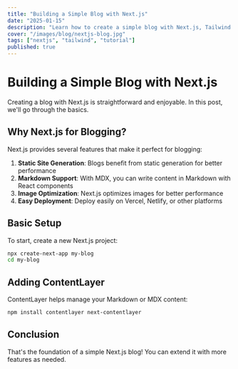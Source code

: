 ```yaml
---
title: "Building a Simple Blog with Next.js"
date: "2025-01-15"
description: "Learn how to create a simple blog with Next.js, Tailwind CSS, and ContentLayer."
cover: "/images/blog/nextjs-blog.jpg"
tags: ["nextjs", "tailwind", "tutorial"]
published: true
---
```


# Building a Simple Blog with Next.js

Creating a blog with Next.js is straightforward and enjoyable. In this post, we'll go through the basics.

## Why Next.js for Blogging?

Next.js provides several features that make it perfect for blogging:

1. **Static Site Generation**: Blogs benefit from static generation for better performance
2. **Markdown Support**: With MDX, you can write content in Markdown with React components
3. **Image Optimization**: Next.js optimizes images for better performance
4. **Easy Deployment**: Deploy easily on Vercel, Netlify, or other platforms

## Basic Setup

To start, create a new Next.js project:

```bash
npx create-next-app my-blog
cd my-blog
```

## Adding ContentLayer

ContentLayer helps manage your Markdown or MDX content:

```bash
npm install contentlayer next-contentlayer
```

## Conclusion

That's the foundation of a simple Next.js blog! You can extend it with more features as needed. 